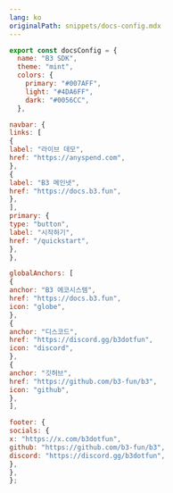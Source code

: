 ```yaml
---
lang: ko
originalPath: snippets/docs-config.mdx
---
```

```jsx
export const docsConfig = {
  name: "B3 SDK",
  theme: "mint",
  colors: {
    primary: "#007AFF",
    light: "#4DA6FF",
    dark: "#0056CC",
  },

navbar: {
links: [
{
label: "라이브 데모",
href: "https://anyspend.com",
},
{
label: "B3 메인넷",
href: "https://docs.b3.fun",
},
],
primary: {
type: "button",
label: "시작하기",
href: "/quickstart",
},
},

globalAnchors: [
{
anchor: "B3 에코시스템",
href: "https://docs.b3.fun",
icon: "globe",
},
{
anchor: "디스코드",
href: "https://discord.gg/b3dotfun",
icon: "discord",
},
{
anchor: "깃허브",
href: "https://github.com/b3-fun/b3",
icon: "github",
},
],

footer: {
socials: {
x: "https://x.com/b3dotfun",
github: "https://github.com/b3-fun/b3",
discord: "https://discord.gg/b3dotfun",
},
},
};
```
